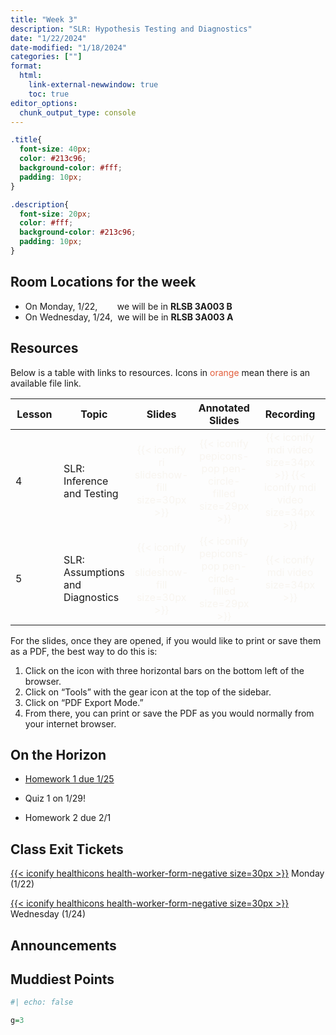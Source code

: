```yaml
---
title: "Week 3"
description: "SLR: Hypothesis Testing and Diagnostics"
date: "1/22/2024"
date-modified: "1/18/2024"
categories: [""]
format: 
  html:
    link-external-newwindow: true
    toc: true
editor_options: 
  chunk_output_type: console
---
```


```css
.title{
  font-size: 40px;
  color: #213c96;
  background-color: #fff;
  padding: 10px;
}

.description{
  font-size: 20px;
  color: #fff;
  background-color: #213c96;
  padding: 10px;
}
```

::: callout-important
## Room Locations for the week

-   On Monday, 1/22,        we will be in **RLSB 3A003 B**
-   On Wednesday, 1/24,  we will be in **RLSB 3A003 A**
:::

## Resources

Below is a table with links to resources. Icons in [orange]{style="color:#E25D3B;"} mean there is an available file link.

| Lesson | Topic                            |                                Slides                                 |                                  Annotated Slides                                  |                                                          Recording                                                          |
|-------------|-------------|:-----------:|:-----------:|:--------------------:|
| 4      | SLR: Inference and Testing       | [{{< iconify ri slideshow-fill size=30px >}}]{style="color:#f8f5f0;"} | [{{< iconify pepicons-pop pen-circle-filled size=29px >}}]{style="color:#f8f5f0;"} | [{{< iconify mdi video size=34px >}}]{style="color:#f8f5f0;"} [{{< iconify mdi video size=34px >}}]{style="color:#f8f5f0;"} |
| 5      | SLR: Assumptions and Diagnostics | [{{< iconify ri slideshow-fill size=30px >}}]{style="color:#f8f5f0;"} | [{{< iconify pepicons-pop pen-circle-filled size=29px >}}]{style="color:#f8f5f0;"} |                                [{{< iconify mdi video size=34px >}}]{style="color:#f8f5f0;"}                                |

For the slides, once they are opened, if you would like to print or save them as a PDF, the best way to do this is:

1.  Click on the icon with three horizontal bars on the bottom left of the browser.
2.  Click on "Tools" with the gear icon at the top of the sidebar.
3.  Click on "PDF Export Mode."
4.  From there, you can print or save the PDF as you would normally from your internet browser.

## On the Horizon

-   [Homework 1 due 1/25](../homework/HW1.qmd)

-   Quiz 1 on 1/29!

-   Homework 2 due 2/1

## Class Exit Tickets

[[{{< iconify healthicons health-worker-form-negative size=30px >}}](https://forms.office.com/Pages/ResponsePage.aspx?id=V3lz4rj6fk2U9pvWr59xWFMopmPUjRtDiHLswhgacNhUMzhZWjc5S0dDVDU2WUozNEM0M0FKRlczSi4u)]{style="color:#f8f5f0;"} Monday (1/22)

[[{{< iconify healthicons health-worker-form-negative size=30px >}}](https://forms.office.com/Pages/ResponsePage.aspx?id=V3lz4rj6fk2U9pvWr59xWFMopmPUjRtDiHLswhgacNhUMU5YTFZRRzNaUlNFMElGQ0E1MDVMS0dZMC4u)]{style="color:#f8f5f0;"} Wednesday (1/24)

## Announcements

## Muddiest Points

```r
#| echo: false

g=3
```
